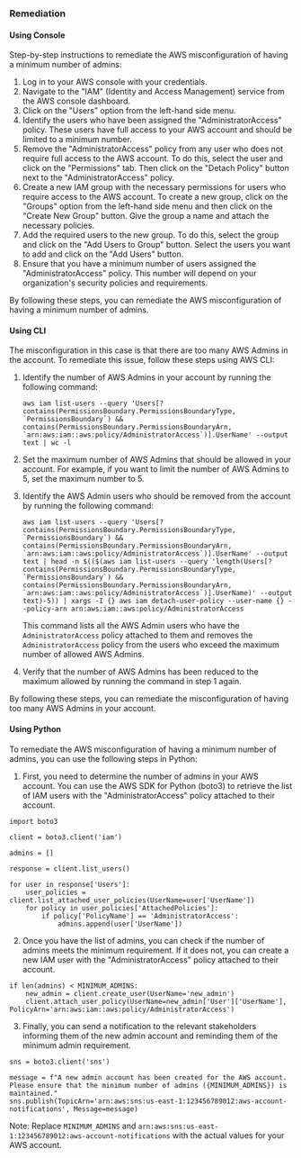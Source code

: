 ### Remediation

#### Using Console

Step-by-step instructions to remediate the AWS misconfiguration of having a minimum number of admins:

1. Log in to your AWS console with your credentials.
2. Navigate to the "IAM" (Identity and Access Management) service from the AWS console dashboard.
3. Click on the "Users" option from the left-hand side menu.
4. Identify the users who have been assigned the "AdministratorAccess" policy. These users have full access to your AWS account and should be limited to a minimum number.
5. Remove the "AdministratorAccess" policy from any user who does not require full access to the AWS account. To do this, select the user and click on the "Permissions" tab. Then click on the "Detach Policy" button next to the "AdministratorAccess" policy.
6. Create a new IAM group with the necessary permissions for users who require access to the AWS account. To create a new group, click on the "Groups" option from the left-hand side menu and then click on the "Create New Group" button. Give the group a name and attach the necessary policies.
7. Add the required users to the new group. To do this, select the group and click on the "Add Users to Group" button. Select the users you want to add and click on the "Add Users" button.
8. Ensure that you have a minimum number of users assigned the "AdministratorAccess" policy. This number will depend on your organization's security policies and requirements.

By following these steps, you can remediate the AWS misconfiguration of having a minimum number of admins.

#### Using CLI

The misconfiguration in this case is that there are too many AWS Admins in the account. To remediate this issue, follow these steps using AWS CLI:

1. Identify the number of AWS Admins in your account by running the following command:

   ```
   aws iam list-users --query 'Users[?contains(PermissionsBoundary.PermissionsBoundaryType, `PermissionsBoundary`) && contains(PermissionsBoundary.PermissionsBoundaryArn, `arn:aws:iam::aws:policy/AdministratorAccess`)].UserName' --output text | wc -l
   ```

2. Set the maximum number of AWS Admins that should be allowed in your account. For example, if you want to limit the number of AWS Admins to 5, set the maximum number to 5.

3. Identify the AWS Admin users who should be removed from the account by running the following command:

   ```
   aws iam list-users --query 'Users[?contains(PermissionsBoundary.PermissionsBoundaryType, `PermissionsBoundary`) && contains(PermissionsBoundary.PermissionsBoundaryArn, `arn:aws:iam::aws:policy/AdministratorAccess`)].UserName' --output text | head -n $(($(aws iam list-users --query 'length(Users[?contains(PermissionsBoundary.PermissionsBoundaryType, `PermissionsBoundary`) && contains(PermissionsBoundary.PermissionsBoundaryArn, `arn:aws:iam::aws:policy/AdministratorAccess`)].UserName)' --output text)-5)) | xargs -I {} aws iam detach-user-policy --user-name {} --policy-arn arn:aws:iam::aws:policy/AdministratorAccess
   ```

   This command lists all the AWS Admin users who have the `AdministratorAccess` policy attached to them and removes the `AdministratorAccess` policy from the users who exceed the maximum number of allowed AWS Admins.

4. Verify that the number of AWS Admins has been reduced to the maximum allowed by running the command in step 1 again.

By following these steps, you can remediate the misconfiguration of having too many AWS Admins in your account.

#### Using Python

To remediate the AWS misconfiguration of having a minimum number of admins, you can use the following steps in Python:

1. First, you need to determine the number of admins in your AWS account. You can use the AWS SDK for Python (boto3) to retrieve the list of IAM users with the "AdministratorAccess" policy attached to their account.

```
import boto3

client = boto3.client('iam')

admins = []

response = client.list_users()

for user in response['Users']:
    user_policies = client.list_attached_user_policies(UserName=user['UserName'])
    for policy in user_policies['AttachedPolicies']:
        if policy['PolicyName'] == 'AdministratorAccess':
            admins.append(user['UserName'])
```

2. Once you have the list of admins, you can check if the number of admins meets the minimum requirement. If it does not, you can create a new IAM user with the "AdministratorAccess" policy attached to their account.

```
if len(admins) < MINIMUM_ADMINS:
    new_admin = client.create_user(UserName='new_admin')
    client.attach_user_policy(UserName=new_admin['User']['UserName'], PolicyArn='arn:aws:iam::aws:policy/AdministratorAccess')
```

3. Finally, you can send a notification to the relevant stakeholders informing them of the new admin account and reminding them of the minimum admin requirement.

```
sns = boto3.client('sns')

message = f"A new admin account has been created for the AWS account. Please ensure that the minimum number of admins ({MINIMUM_ADMINS}) is maintained."
sns.publish(TopicArn='arn:aws:sns:us-east-1:123456789012:aws-account-notifications', Message=message)
```

Note: Replace `MINIMUM_ADMINS` and `arn:aws:sns:us-east-1:123456789012:aws-account-notifications` with the actual values for your AWS account.

